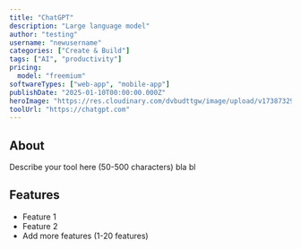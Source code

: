 ```yaml
---
title: "ChatGPT"
description: "Large language model"
author: "testing"
username: "newusername"
categories: ["Create & Build"]
tags: ["AI", "productivity"]
pricing:
  model: "freemium"
softwareTypes: ["web-app", "mobile-app"]
publishDate: "2025-01-10T00:00:00.000Z"
heroImage: "https://res.cloudinary.com/dvbudttgw/image/upload/v1738732998/hnf1uvrnx4rlhhliylpa.png"
toolUrl: "https://chatgpt.com"
---
```

## About
Describe your tool here (50-500 characters) bla bl

## Features
- Feature 1
- Feature 2
- Add more features (1-20 features)